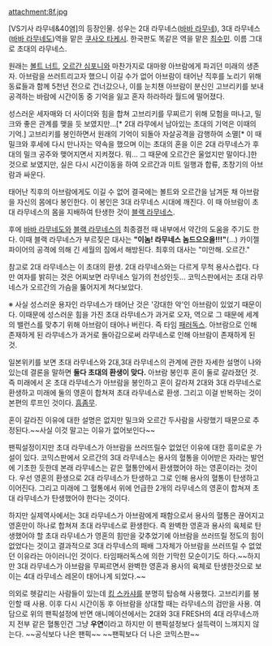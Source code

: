 attachment:8f.jpg

[VS기사 라무네&40염]의 등장인물. 성우는 2대 라무네스([[바바 라무네]]), 3대 라무네스([[바바 라무네도]])역을 맡은 [[쿠사오 타케시]]. 한국판도 똑같은 역을 맡은 [[최수민]]. 이름 그대로 초대의 라무네스.

원래는 [[볼트 너트]], [[오르간 심포니]]와 마찬가지로 대마왕 아브람에게 파괴던 미래의 생존자. 아브람을 쓰러트리고자 했으니 이길 수가 없어 아브람이 태어난 직후를 노리기 위해 동료들과 함께 5천년 전으로 건너갔으나, 이를 눈치챈 아브람이 분신인 고브리키를 보내 공격하는 바람에 시간이동 중 기억을 잃고 혼자 하라하라 월드에 떨어졌다.

성스러운 세자매와 더 사이더와 힘을 합쳐 고브리키를 무찌르기 위해 모험을 떠나고, 밀크와 좋은 관계를 맺을 듯 보였지만…[* 2대 라무에서 남아있는 초대의 기억은 이때의 기억.] 고브리키를 봉인하면서 원래의 기억이 되돌아 자살공격을 감행하여 소멸[* 이 때 밀크와 후세에 다시 만나자는 약속을 했으며 이는 초대의 혼을 이은 2대 라무네스가 후대의 밀크 공주와 맺어지면서 지켜졌다. 뭐… 그 때문에 오르간은 울었지만 말이다.]한 것으로 보였지만, 실은 다시 시간이동을 하여 오르간과 미트 일행과 합류, 초창기의 아브람과 싸운다.

태어난 직후의 아브람에게도 이길 수 없어 결국에는 볼트와 오르간을 남겨둔 채 아브람을 자신의 몸에다 봉인한다. 이 봉인은 3대 라무네스 시대에 깨진다. 이 때 아브람이 초대 라무네스의 몸을 지배하여 탄생한 것이 [[블랙 라무네스]].

후에 [[바바 라무네도]]와 [[블랙 라무네스]]의 최종결전 때 내부에서 약간의 도움을 주기도 한다. 이때 블랙 라무네스가 부르짖은 대사는 '''"이놈! 라무네스 놈드으으을!!!"'''(...) 카이젤 파이어의 공격에 의해 긴 세월의 짐에서 해방된다. 최후의 대사는 "미안해. 오르간."

참고로 2대 라무네스는 이 초대의 환생. 2대 라무네스와는 다르게 무척 용사스럽다. 다만 여자를 밝히는 것은 어찌보면 라무네스 일가의 천성인듯… 코믹스판에서는 초대 라무네스가 오르간의 가슴을 뚫어지게 쳐다보았다.

※ 사실 성스러운 용자인 라무네스가 태어난 것은 '강대한 악'인 아브람이 있었기 때문이다. 이때문에 성스러운 힘을 가진 초대 라무네스가 과거로 오자, 역으로 그 때문에 세계의 밸런스를 맞추기 위해 아브람이 태어나 버린다. 즉 타임 [[패러독스]]. 아브람으로 인해 존재하게 된 라무네스가 과거로 돌아감으로써 라무네스로 인해 아브람이 존재하게 된 것.

일본위키를 보면 초대 라무네스와 2대,3대 라무네스의 관계에 관한 자세한 설명이 나와있는데 결론을 말하면 '''둘다 초대의 환생이 맞다.''' 아브람 봉인후 혼이 둘로 갈라졌던 것. 즉 미래에서 온 초대 라무네스가 아브람을 봉인하고 혼이 갈라져 2대와 3대 라무네스로 환생하고 미래에 둘의 영혼이 합쳐져 초대 라무네스로 환생. 그리고 이걸 반복하는 것이 본편의 루프인 것이다. [[흠좀무]].

혼이 갈라진 이유에 대한 설명은 없지만 밀크와 오르간 두사람을 사랑했기 때문으로 추정된다.~~사실 이것 말고는 이유가 없어보인다~~

팬픽설정이지만 초대 라무네스가 아브람을 쓰러뜨릴수 없었던 이유에 대한 흥미로운 가설이 있다. 코믹스판에서 오르간의 3대 라무네스는 용사의 혈통을 이어받은 자라는 발언에 기초한 듯한데 본래 라무네스는 같은 혈통안에서 환생했어야 하는 영혼이라는 것이다. 우선 영혼의 환생으로 2대 라무네스가 탄생하고 그로 인해 용사의 혈통이 탄생하고 이어진다. 그리고 미래에 그 혈통에서 위에 언급한 2개의 라무네스의 영혼이 합쳐져 초대 라무네스가 탄생했어야 한다는 것이다.

하지만 실제역사에서는 3대 라무네스가 아브람에게 패함으로서 용사의 혈통은 끊어지고 영혼만이 하나로 합쳐져 초대 라무네스로 환생한다. 즉 완벽한 영혼과 용사의 육체로 탄생했어야 할 초대 라무네스가 영혼의 힘만을 갖추었기에 아브람을 쓰러뜨릴 정도의 힘이 없었다는 것이고 결과적으로 3대 라무네스의 패배 그자체가 아브람을 쓰러뜨릴 수 없었던 이유라는 아이러니인 것이다. 타임패러독스에 의한 기막힌 모순이기도 하다.~~하지만 3대 라무네스가 아브람을 무찌르면서 완벽한 영혼과 용사의 육체로 탄생한것으로 보이는 4대 라무네스 레몬이 태어나게 되었다.~~

의외로 헷갈리는 사람들이 있는데 [[킹 스카샤]]를 분명히 탑승해 사용했다. 고브리키를 봉인할 때 사용. 이후 다시 시간이동 후 아브람을 상대할 때는 라무네스의 검만을 사용. 여담으로 위의 팬픽설정에 반면 애니메이션에서는 2대와 3대 FRESH의 4대 라무네스까지 전부 같은 혈통인건 그냥 '''우연'''이라고 하지만 이 팬픽설정보다 설득력이 느껴지지 않는다. ~~공식보다 나은 팬픽~~ ~~팬픽보다 더 나은 코믹스판~~
